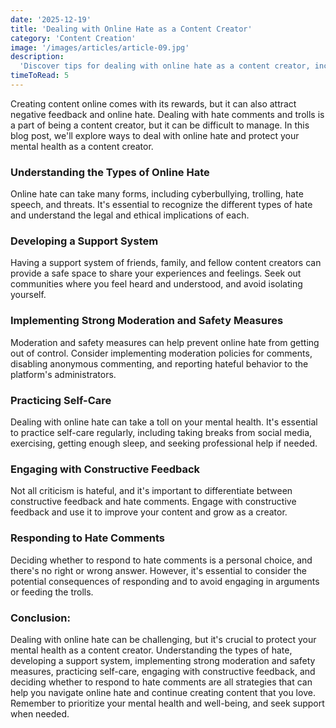 ```yaml
---
date: '2025-12-19'
title: 'Dealing with Online Hate as a Content Creator'
category: 'Content Creation'
image: '/images/articles/article-09.jpg'
description:
  'Discover tips for dealing with online hate as a content creator, including developing a support system, implementing strong moderation and safety measures, practicing self-care, and engaging with constructive feedback.'
timeToRead: 5
---
```


Creating content online comes with its rewards, but it can also attract negative feedback and online hate. Dealing with hate comments and trolls is a part of being a content creator, but it can be difficult to manage. In this blog post, we'll explore ways to deal with online hate and protect your mental health as a content creator.

### Understanding the Types of Online Hate

Online hate can take many forms, including cyberbullying, trolling, hate speech, and threats. It's essential to recognize the different types of hate and understand the legal and ethical implications of each.

### Developing a Support System

Having a support system of friends, family, and fellow content creators can provide a safe space to share your experiences and feelings. Seek out communities where you feel heard and understood, and avoid isolating yourself.

### Implementing Strong Moderation and Safety Measures

Moderation and safety measures can help prevent online hate from getting out of control. Consider implementing moderation policies for comments, disabling anonymous commenting, and reporting hateful behavior to the platform's administrators.

### Practicing Self-Care

Dealing with online hate can take a toll on your mental health. It's essential to practice self-care regularly, including taking breaks from social media, exercising, getting enough sleep, and seeking professional help if needed.

### Engaging with Constructive Feedback

Not all criticism is hateful, and it's important to differentiate between constructive feedback and hate comments. Engage with constructive feedback and use it to improve your content and grow as a creator.

### Responding to Hate Comments

Deciding whether to respond to hate comments is a personal choice, and there's no right or wrong answer. However, it's essential to consider the potential consequences of responding and to avoid engaging in arguments or feeding the trolls.

### Conclusion:

Dealing with online hate can be challenging, but it's crucial to protect your mental health as a content creator. Understanding the types of hate, developing a support system, implementing strong moderation and safety measures, practicing self-care, engaging with constructive feedback, and deciding whether to respond to hate comments are all strategies that can help you navigate online hate and continue creating content that you love. Remember to prioritize your mental health and well-being, and seek support when needed.

